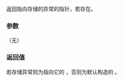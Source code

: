 {{cpp/error/nested_exception/title|nested_ptr}}
{{cpp/error/nested_exception/navbar}}
{{ddcla|since=c++11|constexpr=c++26|1=
std::exception_ptr nested_ptr() const noexcept;
}}

返回指向存储的异常的指针，若存在。

===参数===
（无）

===返回值===
若存储异常则为指向它的 {{tt|std::exception_ptr}}，否则为默认构造的 {{tt|std::exception_ptr}}。

{{langlinks|en|ja|ru}}